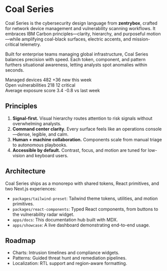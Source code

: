 # Coal Series

Coal Series is the cybersecurity design language from **zentrybox**, crafted for network device management and vulnerability scanning workflows. It embraces IBM Carbon principles—clarity, hierarchy, and purposeful motion—while amplifying coal-black surfaces, electric accents, and mission-critical telemetry.

<div className="grid gap-6 rounded-base border border-coal-border bg-coal-surface shadow-coal-md md:grid-cols-3">
  <div className="col-span-3 px-6 py-5">
    <p className="text-body text-coal-text-secondary">
      Built for enterprise teams managing global infrastructure, Coal Series balances precision with speed. Each token, component, and pattern furthers situational awareness, letting analysts spot anomalies within seconds.
    </p>
  </div>
  <div className="flex flex-col gap-2 px-6 pb-6">
    <span className="text-body-sm uppercase tracking-[0.3em] text-coal-text-muted">Managed devices</span>
    <span className="text-display font-semibold text-coal-text-primary">482</span>
    <span className="text-body-sm font-medium text-status-safe">+36 new this week</span>
  </div>
  <div className="flex flex-col gap-2 px-6 pb-6">
    <span className="text-body-sm uppercase tracking-[0.3em] text-coal-text-muted">Open vulnerabilities</span>
    <span className="text-display font-semibold text-coal-text-primary">218</span>
    <span className="text-body-sm font-medium text-status-critical">12 critical</span>
  </div>
  <div className="flex flex-col gap-2 px-6 pb-6">
    <span className="text-body-sm uppercase tracking-[0.3em] text-coal-text-muted">Average exposure score</span>
    <span className="text-display font-semibold text-coal-text-primary">3.4</span>
    <span className="text-body-sm font-medium text-status-safe">-0.8 vs last week</span>
  </div>
</div>

## Principles

1. **Signal-first.** Visual hierarchy routes attention to risk signals without overwhelming analysts.
2. **Command center clarity.** Every surface feels like an operations console—dense, legible, and calm.
3. **Human + machine collaboration.** Components scale from manual triage to autonomous playbooks.
4. **Accessible by default.** Contrast, focus, and motion are tuned for low-vision and keyboard users.

## Architecture

Coal Series ships as a monorepo with shared tokens, React primitives, and two Next.js experiences:

- `packages/tailwind-preset`: Tailwind theme tokens, utilities, and motion primitives.
- `packages/react-components`: Typed React components, from buttons to the vulnerability radar widget.
- `apps/docs`: This documentation hub built with MDX.
- `apps/showcase`: A live dashboard demonstrating end-to-end usage.

## Roadmap

- Charts: Intrusion timelines and compliance widgets.
- Patterns: Guided threat hunt and remediation pipelines.
- Localization: RTL support and region-aware formatting.
